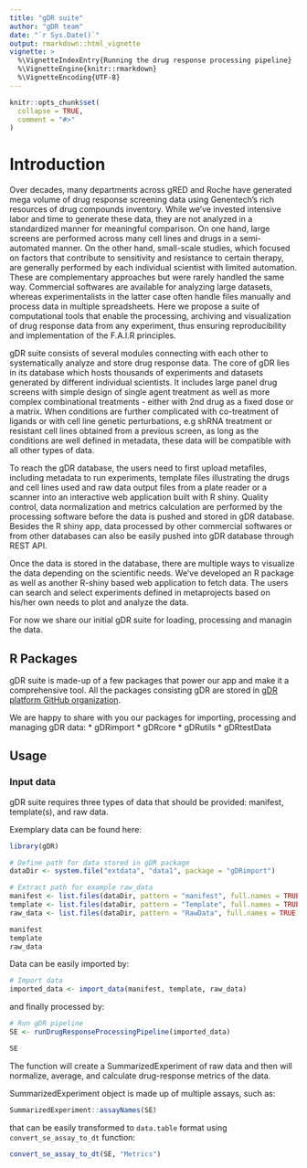 ```yaml
---
title: "gDR suite"
author: "gDR team"
date: "`r Sys.Date()`"
output: rmarkdown::html_vignette
vignette: >
  %\VignetteIndexEntry{Running the drug response processing pipeline}
  %\VignetteEngine{knitr::rmarkdown}
  %\VignetteEncoding{UTF-8}
---
```


```r
knitr::opts_chunk$set(
  collapse = TRUE,
  comment = "#>"
)
```

# Introduction {#intro}

Over decades, many departments across gRED and Roche have generated mega volume of drug response screening data using Genentech's rich resources of drug compounds inventory. While we've invested intensive labor and time to generate these data, they are not analyzed in a standardized manner for meaningful comparison. On one hand, large screens are performed across many cell lines and drugs in a semi-automated manner. On the other hand, small-scale studies, which focused on factors that contribute to sensitivity and resistance to certain therapy, are generally performed by each individual scientist with limited automation. These are complementary approaches but were rarely handled the same way. Commercial softwares are available for analyzing large datasets, whereas experimentalists in the latter case often handle files manually and process data in multiple spreadsheets. Here we propose a suite of computational tools that enable the processing, archiving and visualization of drug response data from any experiment, thus ensuring reproducibility and implementation of the F.A.I.R principles. 

gDR suite consists of several modules connecting with each other to systematically analyze and store drug response data. The core of gDR lies in its database which hosts thousands of experiments and datasets generated by different individual scientists. It includes large panel drug screens with simple design of single agent treatment as well as more complex combinational treatments - either with 2nd drug as a fixed dose or a matrix. When conditions are further complicated with co-treatment of ligands or with cell line genetic perturbations, e.g shRNA treatment or resistant cell lines obtained from a previous screen, as long as the conditions are well defined in metadata, these data will be compatible with all other types of data. 

To reach the gDR database, the users need to first upload metafiles, including metadata to run experiments, template files illustrating the drugs and cell lines used and raw data output files from a plate reader or a scanner into an interactive web application built with R shiny. Quality control, data normalization and metrics calculation are performed by the processing software before the data is pushed and stored in gDR database. Besides the R shiny app, data processed by other commercial softwares or from other databases can also be easily pushed into gDR database through REST API.

Once the data is stored in the database, there are multiple ways to visualize the data depending on the scientific needs. We’ve developed an R package as well as another R-shiny based web application to fetch data. The users can search and select experiments defined in metaprojects based on his/her own needs to plot and analyze the data.

For now we share our initial gDR suite for loading, processing and managin the data.


## R Packages {#rpackages}

gDR suite is made-up of a few packages that power our app and make it a comprehensive tool.
All the packages consisting gDR are stored in [gDR platform GitHub organization](https://github.roche.com/gdrplatform/).

We are happy to share with you our packages for importing, processing and managing gDR data:
* gDRimport
* gDRcore
* gDRutils
* gDRtestData


## Usage

### Input data

gDR suite requires three types of data that should be provided: manifest, template(s), and raw data.

Exemplary data can be found here:

```r
library(gDR)

# Define path for data stored in gDR package
dataDir <- system.file("extdata", "data1", package = "gDRimport")

# Extract path for example raw_data
manifest <- list.files(dataDir, pattern = "manifest", full.names = TRUE)
template <- list.files(dataDir, pattern = "Template", full.names = TRUE)
raw_data <- list.files(dataDir, pattern = "RawData", full.names = TRUE)

manifest
template
raw_data
```

Data can be easily imported by:

```r
# Import data
imported_data <- import_data(manifest, template, raw_data)
```

and finally processed by:

```r
# Run gDR pipeline
SE <- runDrugResponseProcessingPipeline(imported_data)
```

```r
SE
```

The function will create a SummarizedExperiment of raw data and then will normalize, average, and calculate drug-response metrics of the data.

SummarizedExperiment object is made up of multiple assays, such as:

```r
SummarizedExperiment::assayNames(SE)
```

that can be easily transformed to `data.table` format using `convert_se_assay_to_dt` function:

```r
convert_se_assay_to_dt(SE, "Metrics")
```


